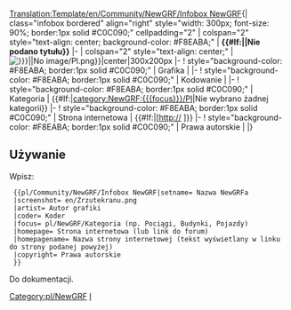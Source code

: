 <noinclude>[[Translation:Template/en/Community/NewGRF/Infobox NewGRF]]</noinclude>{| class="infobox bordered" align="right" style="width: 300px; font-size: 90%; border:1px solid #C0C090;" cellpadding="2"
| colspan="2" style="text-align: center; background-color: #F8EABA;" | '''{{#If:{{{setname|}}}|{{{setname}}}|Nie podano tytułu}}'''
|-
| colspan="2" style="text-align: center;" |[[File:{{#If:{{{screenshot|}}}|{{{screenshot}}}|No image/Pl.png}}|center|300x200px]]
|-
! style="background-color: #F8EABA; border:1px solid #C0C090;" | Grafika
| {{{artist|}}}
|-
! style="background-color: #F8EABA; border:1px solid #C0C090;" | Kodowanie
| {{{coder|}}}
|-
! style="background-color: #F8EABA; border:1px solid #C0C090;" | Kategoria
| {{#If:{{{focus|}}}|[[category:NewGRF:{{{focus}}}/Pl]]|Nie wybrano żadnej kategorii}}
|-
! style="background-color: #F8EABA; border:1px solid #C0C090;" | Strona internetowa
| {{#If:{{{homepage|}}}|[http://{{{homepage|}}} {{{homepagename|}}}]}}
|-
! style="background-color: #F8EABA; border:1px solid #C0C090;" | Prawa autorskie
| {{{copyright|}}}
|}
<includeonly>[[Category:pl/NewGRF]]</includeonly>
<noinclude>


==Używanie==

Wpisz:
<pre>
 {{pl/Community/NewGRF/Infobox NewGRF|setname= Nazwa NewGRFa
 |screenshot= en/Zrzutekranu.png
 |artist= Autor grafiki
 |coder= Koder
 |focus= pl/NewGRF/Kategoria (np. Pociągi, Budynki, Pojazdy)
 |homepage= Strona internetowa (lub link do forum)
 |homepagename= Nazwa strony internetowej (tekst wyświetlany w linku do strony podanej powyżej)
 |copyright= Prawa autorskie
 }}
</pre>
Do dokumentacji.

<!--[[category:Templates|I]]-->[[Category:pl/Szablony|I]]
</noinclude>
